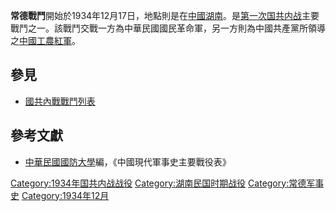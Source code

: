 {{multiple issues|
{{copyedit|time=2013-06-04T10:20:55+00:00}}
{{expand|time=2013-06-04T10:20:55+00:00}}
{{pov|time=2013-06-04T10:20:55+00:00}}
}}
{{Infobox Military Conflict|
campaign=|
image=|
caption=|
conflict=常德戰鬥|
partof=[[國共內戰|國共內戰]]|
date=1934年12月18日－21日|
place=[[中國|中國]][[湖南|湖南]]|
result=國軍26軍19師主力到達，以優勢軍力反攻奪桃源|
combatant1=暫19旅|
combatant2=二軍團、獨17師|
commander1=[[羅啟疆|羅啟疆]]|
commander2=[[賀龍|賀龍]]、[[蕭克|蕭克]]|
strength1=|
strength2=|
casualties1=|
casualties2=|
}}
'''常德戰鬥'''開始於1934年12月17日，地點則是在[[中國|中國]][[湖南|湖南]]。是[[第一次国共内战|第一次国共内战]]主要戰鬥之一。該戰鬥交戰一方為中華民國國民革命軍，另一方則為中國共產黨所領導之[[中國工農紅軍|中國工農紅軍]]。

==參見==
*[[國共內戰戰鬥列表|國共內戰戰鬥列表]]
==參考文獻==
*[[中華民國|中華民國]][[國防大學_(臺灣)|國防大學]]編，《中國現代軍事史主要戰役表》

{{中华民国大陆时期小作品}}
[[Category:1934年国共内战战役|Category:1934年国共内战战役]]
[[Category:湖南民国时期战役|Category:湖南民国时期战役]]
[[Category:常德军事史|Category:常德军事史]]
[[Category:1934年12月|Category:1934年12月]]